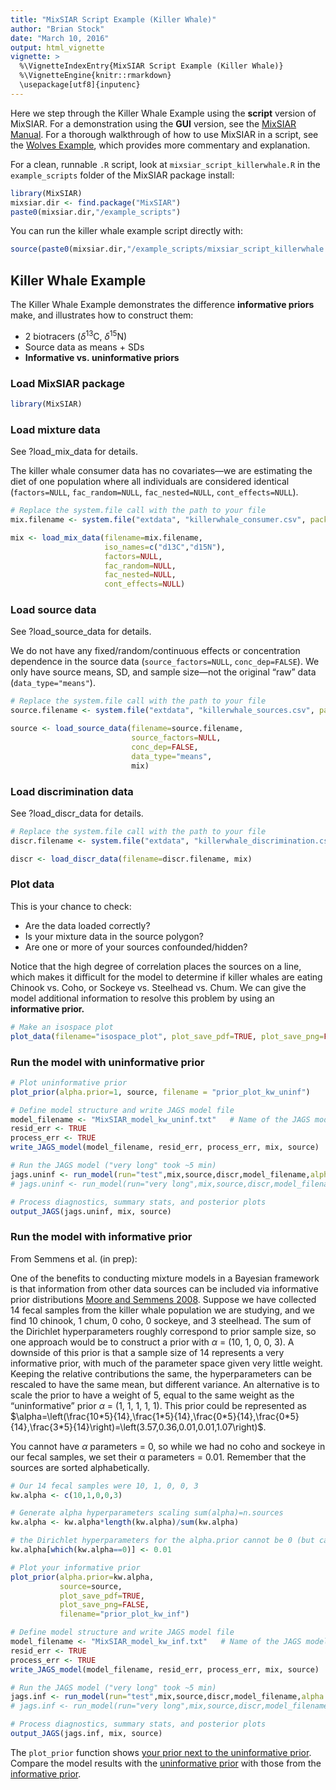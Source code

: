 ```yaml
---
title: "MixSIAR Script Example (Killer Whale)"
author: "Brian Stock"
date: "March 10, 2016"
output: html_vignette
vignette: >
  %\VignetteIndexEntry{MixSIAR Script Example (Killer Whale)}
  %\VignetteEngine{knitr::rmarkdown}
  \usepackage[utf8]{inputenc} 
---
```


Here we step through the Killer Whale Example using the **script** version of MixSIAR. For a demonstration using the **GUI** version, see the [MixSIAR Manual](https://github.com/brianstock/MixSIAR/blob/master/inst/mixsiar_manual_small.pdf). For a thorough walkthrough of how to use MixSIAR in a script, see the [Wolves Example](http://htmlpreview.github.com/?https://github.com/brianstock/MixSIAR/blob/master/inst/doc/wolves_ex.html), which provides more commentary and explanation.

For a clean, runnable `.R` script, look at `mixsiar_script_killerwhale.R` in the `example_scripts` folder of the MixSIAR package install:
```r
library(MixSIAR)
mixsiar.dir <- find.package("MixSIAR")
paste0(mixsiar.dir,"/example_scripts")
```

You can run the killer whale example script directly with:
```r
source(paste0(mixsiar.dir,"/example_scripts/mixsiar_script_killerwhale.R"))
```

## Killer Whale Example

The Killer Whale Example demonstrates the difference **informative priors** make, and illustrates how to construct them:

+ 2 biotracers ($\delta^{13}$C, $\delta^{15}$N)
+ Source data as means + SDs
+ **Informative vs. uninformative priors**

### Load MixSIAR package

```r
library(MixSIAR)
```

### Load mixture data

See ?load_mix_data for details.

The killer whale consumer data has no covariates---we are estimating the diet of one population where all individuals are considered identical (`factors=NULL`, `fac_random=NULL`, `fac_nested=NULL`, `cont_effects=NULL`).

```r
# Replace the system.file call with the path to your file
mix.filename <- system.file("extdata", "killerwhale_consumer.csv", package = "MixSIAR")

mix <- load_mix_data(filename=mix.filename,
					 iso_names=c("d13C","d15N"),
					 factors=NULL,
					 fac_random=NULL,
					 fac_nested=NULL,
					 cont_effects=NULL)
```

### Load source data

See ?load_source_data for details.

We do not have any fixed/random/continuous effects or concentration dependence in the source data (`source_factors=NULL`, `conc_dep=FALSE`). We only have source means, SD, and sample size---not the original "raw" data (`data_type="means"`).

```r
# Replace the system.file call with the path to your file
source.filename <- system.file("extdata", "killerwhale_sources.csv", package = "MixSIAR")

source <- load_source_data(filename=source.filename,
						   source_factors=NULL,
						   conc_dep=FALSE,
						   data_type="means",
						   mix)
```

### Load discrimination data

See ?load_discr_data for details.

```r
# Replace the system.file call with the path to your file
discr.filename <- system.file("extdata", "killerwhale_discrimination.csv", package = "MixSIAR")

discr <- load_discr_data(filename=discr.filename, mix)
```

### Plot data

This is your chance to check:

+ Are the data loaded correctly?
+ Is your mixture data in the source polygon?
+ Are one or more of your sources confounded/hidden?

Notice that the high degree of correlation places the sources on a line, which makes it difficult for the model to determine if killer whales are eating Chinook vs. Coho, or Sockeye vs. Steelhead vs. Chum. We can give the model additional information to resolve this problem by using an **informative prior.**

```r
# Make an isospace plot
plot_data(filename="isospace_plot", plot_save_pdf=TRUE, plot_save_png=FALSE, mix,source,discr)
```

### Run the model with **uninformative** prior

```r
# Plot uninformative prior
plot_prior(alpha.prior=1, source, filename = "prior_plot_kw_uninf")

# Define model structure and write JAGS model file
model_filename <- "MixSIAR_model_kw_uninf.txt"   # Name of the JAGS model file
resid_err <- TRUE
process_err <- TRUE
write_JAGS_model(model_filename, resid_err, process_err, mix, source)

# Run the JAGS model ("very long" took ~5 min)
jags.uninf <- run_model(run="test",mix,source,discr,model_filename,alpha.prior = 1, resid_err, process_err)
# jags.uninf <- run_model(run="very long",mix,source,discr,model_filename,alpha.prior = 1, resid_err, process_err)

# Process diagnostics, summary stats, and posterior plots
output_JAGS(jags.uninf, mix, source)
```

### Run the model with **informative** prior

From Semmens et al. (in prep):

One of the benefits to conducting mixture models in a Bayesian framework is that information from other data sources can be included via informative prior distributions [Moore and Semmens 2008](http://onlinelibrary.wiley.com/doi/10.1111/j.1461-0248.2008.01163.x/full). Suppose we have collected 14 fecal samples from the killer whale population we are studying, and we find 10 chinook, 1 chum, 0 coho, 0 sockeye, and 3 steelhead. The sum of the Dirichlet hyperparameters roughly correspond to prior sample size, so one approach would be to construct a prior with $\alpha$ = (10, 1, 0, 0, 3). A downside of this prior is that a sample size of 14 represents a very informative prior, with much of the parameter space given very little weight. Keeping the relative contributions the same, the hyperparameters can be rescaled to have the same mean, but different variance. An alternative is to scale the prior to have a weight of 5, equal to the same weight as the "uninformative" prior $\alpha$ = (1, 1, 1, 1, 1). This prior could be represented as $\alpha=\left(\frac{10*5}{14},\frac{1*5}{14},\frac{0*5}{14},\frac{0*5}{14},\frac{3*5}{14}\right)=\left(3.57,0.36,0.01,0.01,1.07\right)$.

You cannot have $\alpha$ parameters = 0, so while we had no coho and sockeye in our fecal samples, we set their α parameters = 0.01. Remember that the sources are sorted alphabetically.

```r
# Our 14 fecal samples were 10, 1, 0, 0, 3
kw.alpha <- c(10,1,0,0,3)

# Generate alpha hyperparameters scaling sum(alpha)=n.sources
kw.alpha <- kw.alpha*length(kw.alpha)/sum(kw.alpha)

# the Dirichlet hyperparameters for the alpha.prior cannot be 0 (but can set = .01)
kw.alpha[which(kw.alpha==0)] <- 0.01

# Plot your informative prior
plot_prior(alpha.prior=kw.alpha,
		   source=source,
		   plot_save_pdf=TRUE,
		   plot_save_png=FALSE,
		   filename="prior_plot_kw_inf")

# Define model structure and write JAGS model file
model_filename <- "MixSIAR_model_kw_inf.txt"   # Name of the JAGS model file
resid_err <- TRUE
process_err <- TRUE
write_JAGS_model(model_filename, resid_err, process_err, mix, source)

# Run the JAGS model ("very long" took ~5 min)
jags.inf <- run_model(run="test",mix,source,discr,model_filename,alpha.prior=kw.alpha, resid_err, process_err)
# jags.inf <- run_model(run="very long",mix,source,discr,model_filename,alpha.prior=kw.alpha, resid_err, process_err)

# Process diagnostics, summary stats, and posterior plots
output_JAGS(jags.inf, mix, source)
```

The `plot_prior` function shows [your prior next to the uninformative prior](https://github.com/brianstock/MixSIAR/blob/master/Manual/kw_prior_plot.pdf). Compare the model results with the [uninformative prior](https://github.com/brianstock/MixSIAR/blob/master/Manual/kw_uninf_posterior_density_diet_p_global.pdf) with those from the [informative prior](https://github.com/brianstock/MixSIAR/blob/master/Manual/kw_inf_posterior_density_diet_p_global.pdf).
